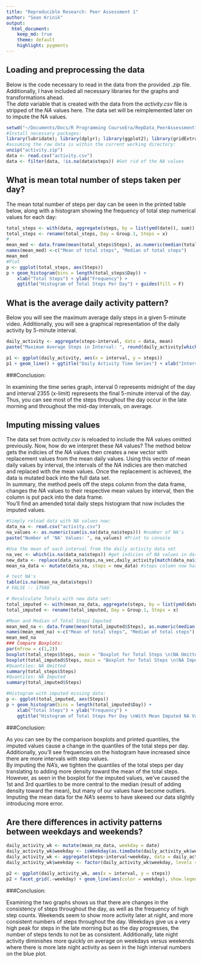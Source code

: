 ```yaml
---
title: "Reproducible Research: Peer Assessment 1"
author: "Sean Krinik"
output: 
  html_document:
    keep_md: true
    theme: default
    highlight: pygments
---
```



## Loading and preprocessing the data

Below is the code necessary to read in the data from the provided *.zip* file. Additionally, I have included all necessary libraries for the graphs and transformations ahead.   
The *data* variable that is created with the data from the *activity.csv* file is stripped of the *NA* values here. The data set will be reimplemented later on to impute the NA values.  

```r
setwd("~/Documents/Docs/R Programming CourseEra/RepData_PeerAssessment1")
#Install necessary packages:
library(lubridate); library(dplyr); library(ggplot2); library(gridExtra); library(timeDate)
#assuming the raw data is within the current working directory:
unzip("activity.zip")
data <- read.csv("activity.csv")
data <- filter(data, !is.na(data$steps)) #Get rid of the NA values
```

## What is mean total number of steps taken per day?

The mean total number of steps per day can be seen in the printed table below, along with a histogram showing the frequency of total step numerical values for each day:  

```r
total_steps <- with(data, aggregate(steps, by = list(ymd(date)), sum))
total_steps <- rename(total_steps, Day = Group.1, Steps = x)
#
mean_med <- data.frame(mean(total_steps$Steps), as.numeric(median(total_steps$Steps)), row.names = "Steps")
names(mean_med) <-c("Mean of total steps", "Median of total steps")
mean_med
#Plot
p <- ggplot(total_steps, aes(Steps))
p + geom_histogram(bins = length(total_steps$Day)) + 
    xlab("Total Steps") + ylab("Frequency") +
    ggtitle("Histogram of Total Steps Per Day") + guides(fill = F)
```


## What is the average daily activity pattern?

Below you will see the maximum average daily steps in a given 5-minute video. Additionally, you will see a graphical representation of the daily activity by 5-minute interval. 

```r
daily_activity <- aggregate(steps~interval, data = data, mean)
paste("Maximum Average Steps in Interval: ", round(daily_activity[which.max(daily_activity$steps), ]$steps, digits = 2))

p1 <- ggplot(daily_activity, aes(x = interval, y = steps)) 
p1 + geom_line() + ggtitle("Daily Activity Time Series") + xlab("Interval Number") + ylab("Average Steps \n(per day, by interval)")
```

###Conclusion:

In examining the time series graph, interval 0 represents midnight of the day and interval 2355 (x-limit) represents the final 5-minute interval of the day. Thus, you can see most of the steps throughout the day occur in the late morning and throughout the mid-day intervals, on average.

## Imputing missing values

The data set from *activity.csv* is reloaded to include the *NA* values omitted previously. Now, how do we interpret these *NA* values? The method below gets the indicies of the *NA* values then creates a new vector with replacement values from the mean daily values. Using this vector of mean daily values by interval, the intervals of the *NA* indicies are then matched and replaced with the mean values. Once the replacement is achieved, the data is mutated back into the full data set.  
In summary, the method peels off the steps column from the data frame, changes the *NA* values to their respective mean values by interval, then the column is put pack into the data frame.  
You'll find an amended total daily steps histogram that now includes the imputed values.

```r
#Simply reload data with NA values now:
data_na <- read.csv("activity.csv")
na_values <- as.numeric(sum(is.na(data_na$steps))) #number of NA's
paste("Number of 'NA' Values: ", na_values) #Print to console

#Use the mean of each interval from the daily activity data set
na_vec <- which(is.na(data_na$steps)) #get indicies of NA values in dataset
new_data <- replace(data_na$steps,na_vec,daily_activity[match(data_na$interval, daily_activity$interval), ]$steps) #replace the indicies of NA values with the matched intervals from the daily_activity data frame that has the daily means.
mean_na_data <- mutate(data_na, steps = new_data) #steps column now has replaced data in steps column

# test NA's
table(is.na(mean_na_data$steps))
# FALSE :: 17568 

# Recalculate Totals with new data set:
total_imputed <- with(mean_na_data, aggregate(steps, by = list(ymd(date)), sum))
total_imputed <- rename(total_imputed, Day = Group.1, Steps = x)

#Mean and Median of Total Steps Imputed
mean_med_na <- data.frame(mean(total_imputed$Steps), as.numeric(median(total_imputed$Steps)), row.names = "Steps")
names(mean_med_na) <-c("Mean of total steps", "Median of total steps")
mean_med_na
### Compare Boxplots: 
par(mfrow = c(1,2))
boxplot(total_steps$Steps, main = "Boxplot for Total Steps \n(NA Omitted)", ylab = "Total Steps")
boxplot(total_imputed$Steps, main = "Boxplot for Total Steps \n(NA Imputed)", ylab = "Total Steps")
#Quantiles: NA Omitted 
summary(total_steps$Steps) 
#Quantiles: NA Imputed
summary(total_imputed$Steps)

#Histogram with imputed missing data:
p <- ggplot(total_imputed, aes(Steps))
p + geom_histogram(bins = length(total_imputed$Day)) + 
    xlab("Total Steps") + ylab("Frequency") +
    ggtitle("Histogram of Total Steps Per Day \nWith Mean Imputed NA Values ") + guides(fill = F)

```
###Conclusion:

As you can see by the comparison boxplots and printed quantiles, the imputed values cause a change in the quantiles of the total steps per day. Additionally, you'll see frequencies on the histogram have increased since there are more intervals with step values.  
By imputing the *NA's*, we tighten the quantiles of the total steps per day translating to adding more density toward the mean of the total steps. However, as seen in the boxplot for the imputed values, we've caused the 1st and 3rd quartiles to be more central to the median (result of adding density toward the mean), but many of our values have become outliers. Imputing the mean data for the *NA's* seems to have skewed our data slightly introducing more error. 

## Are there differences in activity patterns between weekdays and weekends?
```r
daily_activity_wk <- mutate(mean_na_data, weekday = date)
daily_activity_wk$weekday <- isWeekday(as.timeDate(daily_activity_wk$weekday))
daily_activity_wk <- aggregate(steps~interval+weekday, data = daily_activity_wk, mean)
daily_activity_wk$weekday <- factor(daily_activity_wk$weekday, levels = c(TRUE, FALSE), labels = c("Weekday", "Weekend"))

p2 <- ggplot(daily_activity_wk, aes(x = interval, y = steps))
p2 + facet_grid(.~weekday) + geom_line(aes(color = weekday), show.legend = F) + guides(fill = F)+ ggtitle("Average Number of Steps Taken on Weekday/Weekend") + xlab("Interval") + ylab("Average Number of Steps")

```

###Conclusion:

Examining the two graphs shows us that there are changes in the consistency of steps throughout the day, as well as the frequency of high step counts. Weekends seem to show more activity later at night, and more consistent numbers of steps throughout the day. Weekdays give us a very high peak for steps in the late morning but as the day progresses, the number of steps tends to not be as consistent. Additionally, late night activity diminishes more quickly on average on weekdays versus weekends where there is more late night activity as seen in the high interval numbers on the blue plot. 
